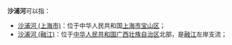 '''沙浦河'''可以指：
*[[沙浦河_(上海市)|沙浦河 (上海市)]]：位于中华人民共和国[[上海市|上海市]][[宝山区_(上海市)|宝山区]]；
*[[沙浦河_(融江)|沙浦河 (融江)]]：位于[[中华人民共和国|中华人民共和国]][[广西壮族自治区|广西壮族自治区]]北部，是[[融江|融江]]左岸支流；

{{disambig|S|Cat=三字中国地名消歧义}}